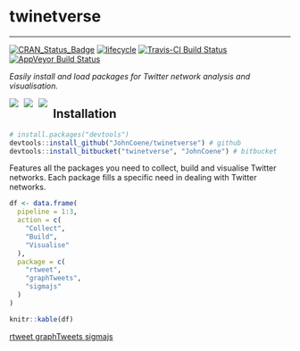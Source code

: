 # twinetverse

-------------------------------

[![CRAN_Status_Badge](http://www.r-pkg.org/badges/version/twinetverse)](https://cran.r-project.org/package=twinetverse) [![lifecycle](https://img.shields.io/badge/lifecycle-experimental-orange.svg)](https://www.tidyverse.org/lifecycle/#experimental) [![Travis-CI Build Status](https://travis-ci.org/JohnCoene/twinetverse.svg?branch=master)](https://travis-ci.org/JohnCoene/twinetverse) [![AppVeyor Build Status](https://ci.appveyor.com/api/projects/status/github/JohnCoene/twinetverse?branch=master&svg=true)](https://ci.appveyor.com/project/JohnCoene/twinetverse)

*Easily install and load packages for Twitter network analysis and visualisation.*

<img src="http://sigmajs.john-coene.com/reference/figures/logo.png" align="left" style="max-height:250px;margin-right:2%;"/>
<img src="http://graphtweets.john-coene.com/logo.png" align="left" style="max-height:150px;margin-right:2%;"/>
<img src="http://rtweet.info/reference/figures/logo.png" align="left" style="max-height:250px;margin-right:2%;"/>

## Installation

```r
# install.packages("devtools")
devtools::install_github("JohnCoene/twinetverse") # github
devtools::install_bitbucket("twinetverse", "JohnCoene") # bitbucket
```

Features all the packages you need to collect, build and visualise Twitter networks. Each package fills a specific need in dealing with Twitter networks.

```r
df <- data.frame(
  pipeline = 1:3,
  action = c(
    "Collect",
    "Build",
    "Visualise"
  ),
  package = c(
    "rtweet",
    "graphTweets",
    "sigmajs"
  )
)

knitr::kable(df)
```

<a class="btn btn-primary" href="http://rtweet.info/" target="_blank">
  rtweet
</a>
<a class="btn btn-info" href="http://graphtweets.john-coene.com/" target="_blank">
  graphTweets
</a>
<a class="btn btn-success" href="http://sigmajs.john-coene.com/" target="_blank">
  sigmajs
</a>
